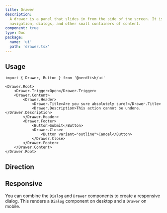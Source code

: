 ```yaml
---
title: Drawer
description:
  A drawer is a panel that slides in from the side of the screen. It is used for
  navigation, dialogs, and other small containers of content.
component: true
type: Doc
package:
  name: 'ui'
  path: 'drawer.tsx'
---
```


<ComponentExample src="/src/components/examples/drawer/demo.tsx">
	<DrawerDemo />
</ComponentExample>

## Usage

```tsx
import { Drawer, Button } from '@nerdfish/ui'
```

```tsx
<Drawer.Root>
	<Drawer.Trigger>Open</Drawer.Trigger>
	<Drawer.Content>
		<Drawer.Header>
			<Drawer.Title>Are you sure absolutely sure?</Drawer.Title>
			<Drawer.Description>This action cannot be undone.</Drawer.Description>
		</Drawer.Header>
		<Drawer.Footer>
			<Button>Submit</Button>
			<Drawer.Close>
				<Button variant="outline">Cancel</Button>
			</Drawer.Close>
		</Drawer.Footer>
	</Drawer.Content>
</Drawer.Root>
```

## Direction

<ComponentExample src="/src/components/examples/drawer/direction.tsx">
	<DrawerDirection />
</ComponentExample>

## Responsive

You can combine the `Dialog` and `Drawer` components to create a responsive
dialog. This renders a `Dialog` component on desktop and a `Drawer` on mobile.

<ComponentExample src="/src/components/examples/drawer/responsive.tsx">
	<DrawerResponsiveDemo />
</ComponentExample>
